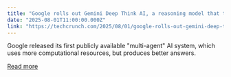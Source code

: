 ```yaml
---
title: "Google rolls out Gemini Deep Think AI, a reasoning model that tests multiple ideas in parallel"
date: "2025-08-01T11:00:00.000Z"
link: "https://techcrunch.com/2025/08/01/google-rolls-out-gemini-deep-think-ai-a-reasoning-model-that-tests-multiple-ideas-in-parallel/"
---
```


Google released its first publicly available "multi-agent" AI system, which uses more computational resources, but produces better answers.

[Read more](https://techcrunch.com/2025/08/01/google-rolls-out-gemini-deep-think-ai-a-reasoning-model-that-tests-multiple-ideas-in-parallel/)
